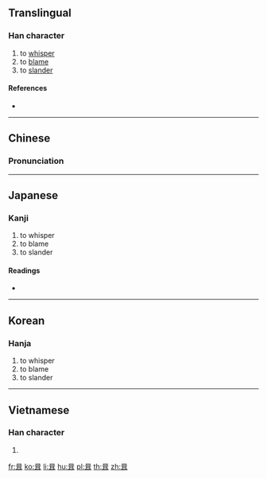 ==Translingual==

===Han character===
{{Han char|rn=30|rad=口|as=06|sn=9|four=60401|canj=RSJ|ids=⿱口耳}}

# to [[whisper]]
# to [[blame]]
# to [[slander]]

====References====
* {{Han ref|kx=0185.240|dkj=03527|dj=0405.220|hdz=10612.050|uh=54A0|ud=21664|bh=CE48|bd=52808}}

----

==Chinese==
{{zh-forms}}

===Pronunciation===
{{zh-pron
|m=qì
|c=cap1
|mc=y
|oc=y
|ma=
|cat=v
}}

----

==Japanese==

===Kanji===
{{ja-kanji|grade=|rs=口06}}

# to whisper
# to blame
# to slander

====Readings====
* {{ja-readings|on=[[しゅう]] (shū), [[ゆう]] (yū)|kun=[[ささやく]] (sasayaku), [[そしる]] (soshiru)}}

----

==Korean==

===Hanja===
{{ko-hanja|hangeul=집|rv=jip|mr=chip}}

# to whisper
# to blame
# to slander

----

==Vietnamese==

===Han character===
{{vi-readings|rs=口06|hanviet=nghiện}}

# {{defn|lang=vi|sort=口06}}

[[fr:咠]]
[[ko:咠]]
[[li:咠]]
[[hu:咠]]
[[pl:咠]]
[[th:咠]]
[[zh:咠]]